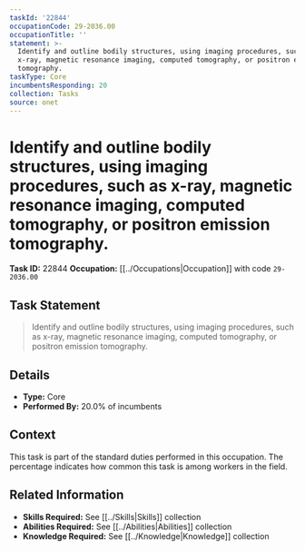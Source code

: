 ```yaml
---
taskId: '22844'
occupationCode: 29-2036.00
occupationTitle: ''
statement: >-
  Identify and outline bodily structures, using imaging procedures, such as
  x-ray, magnetic resonance imaging, computed tomography, or positron emission
  tomography.
taskType: Core
incumbentsResponding: 20
collection: Tasks
source: onet
---
```

# Identify and outline bodily structures, using imaging procedures, such as x-ray, magnetic resonance imaging, computed tomography, or positron emission tomography.

**Task ID:** 22844
**Occupation:** [[../Occupations|Occupation]] with code `29-2036.00`

## Task Statement

> Identify and outline bodily structures, using imaging procedures, such as x-ray, magnetic resonance imaging, computed tomography, or positron emission tomography.

## Details

- **Type:** Core
- **Performed By:** 20.0% of incumbents

## Context

This task is part of the standard duties performed in this occupation. The percentage indicates how common this task is among workers in the field.

## Related Information

- **Skills Required:** See [[../Skills|Skills]] collection
- **Abilities Required:** See [[../Abilities|Abilities]] collection
- **Knowledge Required:** See [[../Knowledge|Knowledge]] collection
